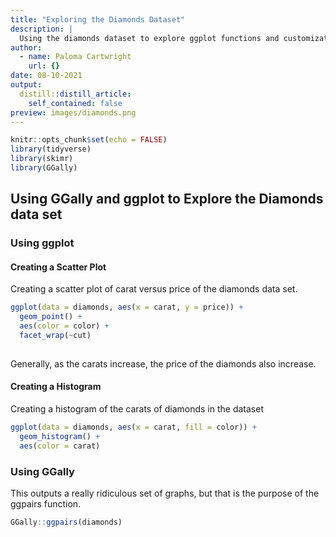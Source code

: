 ```yaml
---
title: "Exploring the Diamonds Dataset"
description: |
  Using the diamonds dataset to explore ggplot functions and customization more.
author:
  - name: Paloma Cartwright
    url: {}
date: 08-10-2021
output:
  distill::distill_article:
    self_contained: false
preview: images/diamonds.png
---
```



```r
knitr::opts_chunk$set(echo = FALSE)
library(tidyverse)
library(skimr)
library(GGally)
```
## Using GGally and ggplot to Explore the Diamonds data set 


### Using ggplot 

#### Creating a Scatter Plot 

Creating a scatter plot of carat versus price of the diamonds data set. 

```r

ggplot(data = diamonds, aes(x = carat, y = price)) +
  geom_point() +
  aes(color = color) +
  facet_wrap(~cut)
  
```
Generally, as the carats increase, the price of the diamonds also increase. 

#### Creating a Histogram 

Creating a histogram of the carats of diamonds in the dataset 

```r
ggplot(data = diamonds, aes(x = carat, fill = color)) +
  geom_histogram() +
  aes(color = carat)
```


### Using GGally 

This outputs a really ridiculous set of graphs, but that is the purpose of the ggpairs function. 

```r
GGally::ggpairs(diamonds)
```




